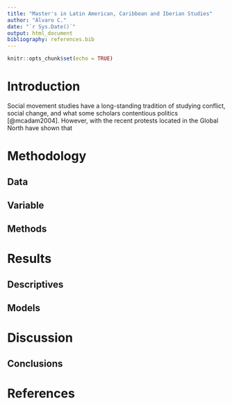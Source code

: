 ```yaml
---
title: "Master's in Latin American, Caribbean and Iberian Studies"
author: "Álvaro C."
date: "`r Sys.Date()`"
output: html_document
bibliography: references.bib
---
```


```r
knitr::opts_chunk$set(echo = TRUE)
```

# Introduction

Social movement studies have a long-standing tradition of studying conflict, social change, and what some scholars contentious politics [@mcadam2004]. However, with the recent protests located in the Global North have shown that

# Methodology

## Data

## Variable

## Methods

# Results

## Descriptives

## Models

# Discussion

## Conclusions

# References
